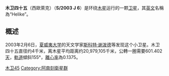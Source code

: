 '''木卫四十五'''（西歐萊克）（'''S/2003 J 6'''）是环绕[[木星|木星]]运行的一颗[[卫星|卫星]]，其[[英文|英文]]名稱為“Helike”。

== 概述 ==

2003年2月6日，[[夏威夷大学|夏威夷大学]]的天文学家[[斯科特·谢泼德|斯科特·谢泼德]]等发现这个小卫星。木卫四十五直径约4千米，离木星平均距离约20,979,105千米，公轉一圈需要601.402[[天|天]]，[[軌道|軌道]]傾斜155°，[[離心率|離心率]]為0.1375。

{{木星卫星}}

[[Category:木星的卫星|木卫45]]
[[Category:阿南刻衛星群|Category:阿南刻衛星群]]